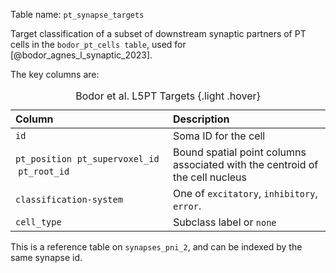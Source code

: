 Table name: `pt_synapse_targets`

Target classification of a subset of downstream synaptic partners of PT cells in the `bodor_pt_cells table`, used for [@bodor_agnes_l_synaptic_2023].

The key columns are:

| Column | Description |
| :--- | :--- |
| `id` | Soma ID for the cell |
| `pt_position` \ `pt_supervoxel_id` \ `pt_root_id` | Bound spatial point columns associated with the centroid of the cell nucleus |
| `classification-system`| One of `excitatory`, `inhibitory`, `error`.
| `cell_type` | Subclass label or `none` |

: Bodor et al. L5PT Targets {.light .hover}

:::{.callout-tip}
This is a reference table on `synapses_pni_2`, and can be indexed by the same synapse id. 
:::